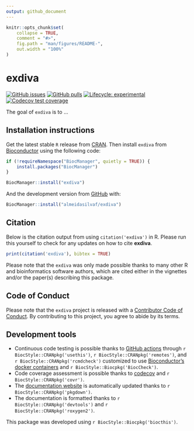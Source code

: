 ```yaml
---
output: github_document
---
```


<!-- README.md is generated from README.Rmd. Please edit that file -->

```r
knitr::opts_chunk$set(
    collapse = TRUE,
    comment = "#>",
    fig.path = "man/figures/README-",
    out.width = "100%"
)
```

# exdiva

<!-- badges: start -->
[![GitHub issues](https://img.shields.io/github/issues/almeidasilvaf/exdiva)](https://github.com/almeidasilvaf/exdiva/issues)
[![GitHub pulls](https://img.shields.io/github/issues-pr/almeidasilvaf/exdiva)](https://github.com/almeidasilvaf/exdiva/pulls)
[![Lifecycle: experimental](https://img.shields.io/badge/lifecycle-experimental-orange.svg)](https://lifecycle.r-lib.org/articles/stages.html#experimental)
[![Codecov test coverage](https://codecov.io/gh/almeidasilvaf/exdiva/branch/devel/graph/badge.svg)](https://app.codecov.io/gh/almeidasilvaf/exdiva?branch=devel)
<!-- badges: end -->

The goal of `exdiva` is to ...

## Installation instructions

Get the latest stable `R` release from [CRAN](http://cran.r-project.org/). Then install `exdiva` from [Bioconductor](http://bioconductor.org/) using the following code:

```r
if (!requireNamespace("BiocManager", quietly = TRUE)) {
    install.packages("BiocManager")
}

BiocManager::install("exdiva")
```

And the development version from [GitHub](https://github.com/almeidasilvaf/exdiva) with:

```r
BiocManager::install("almeidasilvaf/exdiva")
```

## Citation

Below is the citation output from using `citation('exdiva')` in R. Please
run this yourself to check for any updates on how to cite __exdiva__.

```r
print(citation('exdiva'), bibtex = TRUE)
```

Please note that the `exdiva` was only made possible thanks to many other R and bioinformatics software authors, which are cited either in the vignettes and/or the paper(s) describing this package.

## Code of Conduct

Please note that the `exdiva` project is released with a [Contributor Code of Conduct](http://bioconductor.org/about/code-of-conduct/). By contributing to this project, you agree to abide by its terms.

## Development tools

* Continuous code testing is possible thanks to [GitHub actions](https://www.tidyverse.org/blog/2020/04/usethis-1-6-0/)  through `r BiocStyle::CRANpkg('usethis')`, `r BiocStyle::CRANpkg('remotes')`, and `r BiocStyle::CRANpkg('rcmdcheck')` customized to use [Bioconductor's docker containers](https://www.bioconductor.org/help/docker/) and `r BiocStyle::Biocpkg('BiocCheck')`.
* Code coverage assessment is possible thanks to [codecov](https://codecov.io/gh) and `r BiocStyle::CRANpkg('covr')`.
* The [documentation website](http://almeidasilvaf.github.io/exdiva) is automatically updated thanks to `r BiocStyle::CRANpkg('pkgdown')`.
* The documentation is formatted thanks to `r BiocStyle::CRANpkg('devtools')` and `r BiocStyle::CRANpkg('roxygen2')`.

This package was developed using `r BiocStyle::Biocpkg('biocthis')`.


